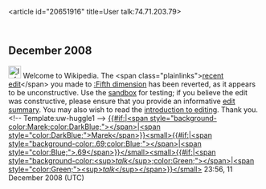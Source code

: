 <article id="20651916" title=User talk:74.71.203.79>
	<talkpage id="20651916" title="User talk:74.71.203.79">

== December 2008 ==

[[Image:Information.png|25px]] Welcome to Wikipedia. The &lt;span class=&quot;plainlinks&quot;&gt;[http://en.wikipedia.org/wiki/Fifth_dimension?diff=257380472 recent edit]&lt;/span&gt; you made to [[:Fifth dimension]] has been reverted, as it appears to be unconstructive. Use the [[Wikipedia:Sandbox|sandbox]] for testing; if you believe the edit was constructive, please ensure that you provide an informative [[Help:Edit summary|edit summary]]. You may also wish to read the [[Wikipedia:Introduction|introduction to editing]]. Thank you. &lt;!-- Template:uw-huggle1 --&gt; [[User:Marek69|{{#if:|&lt;span style=&quot;background-color:Marek;color:DarkBlue;&quot;&gt;&lt;/span&gt;|&lt;span style=&quot;color:DarkBlue;&quot;&gt;Marek&lt;/span&gt;}}&lt;small&gt;{{#if:|&lt;span style=&quot;background-color:.69;color:Blue;&quot;&gt;&lt;/span&gt;|&lt;span style=&quot;color:Blue;&quot;&gt;.69&lt;/span&gt;}}&lt;/small&gt;]][[User_talk:Marek69|&lt;small&gt;{{#if:|&lt;span style=&quot;background-color:&lt;sup&gt;'' talk''&lt;/sup&gt;;color:Green;&quot;&gt;&lt;/span&gt;|&lt;span style=&quot;color:Green;&quot;&gt;&lt;sup&gt;'' talk''&lt;/sup&gt;&lt;/span&gt;}}&lt;/small&gt;]] 23:56, 11 December 2008 (UTC)
	</talkpage>
</article>